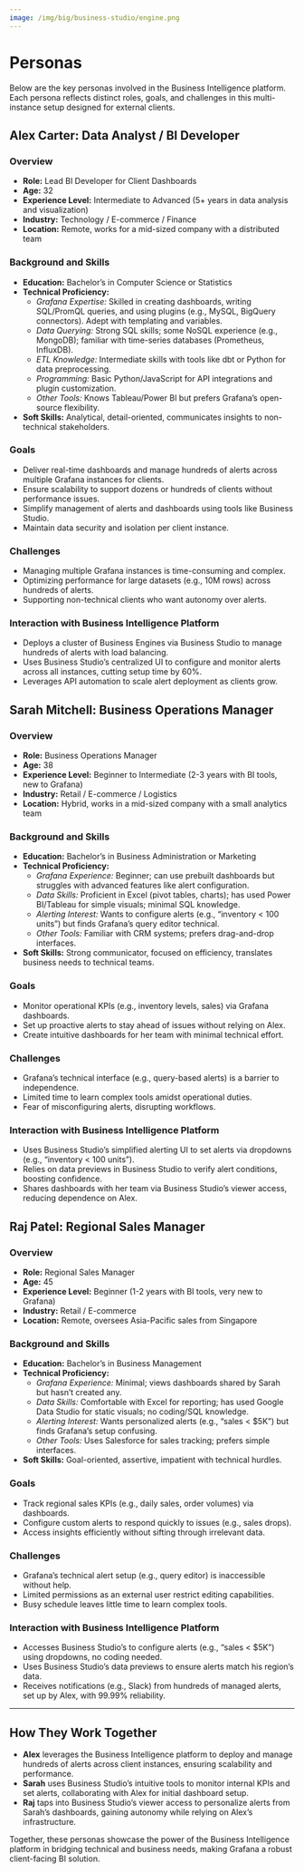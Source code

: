 ```yaml
---
image: /img/big/business-studio/engine.png
---
```


# Personas

Below are the key personas involved in the Business Intelligence platform. Each persona reflects distinct roles, goals, and challenges in this multi-instance setup designed for external clients.

## Alex Carter: Data Analyst / BI Developer

### Overview

- **Role:** Lead BI Developer for Client Dashboards
- **Age:** 32
- **Experience Level:** Intermediate to Advanced (5+ years in data analysis and visualization)
- **Industry:** Technology / E-commerce / Finance
- **Location:** Remote, works for a mid-sized company with a distributed team

### Background and Skills

- **Education:** Bachelor’s in Computer Science or Statistics
- **Technical Proficiency:**
  - _Grafana Expertise:_ Skilled in creating dashboards, writing SQL/PromQL queries, and using plugins (e.g., MySQL, BigQuery connectors). Adept with templating and variables.
  - _Data Querying:_ Strong SQL skills; some NoSQL experience (e.g., MongoDB); familiar with time-series databases (Prometheus, InfluxDB).
  - _ETL Knowledge:_ Intermediate skills with tools like dbt or Python for data preprocessing.
  - _Programming:_ Basic Python/JavaScript for API integrations and plugin customization.
  - _Other Tools:_ Knows Tableau/Power BI but prefers Grafana’s open-source flexibility.
- **Soft Skills:** Analytical, detail-oriented, communicates insights to non-technical stakeholders.

### Goals

- Deliver real-time dashboards and manage hundreds of alerts across multiple Grafana instances for clients.
- Ensure scalability to support dozens or hundreds of clients without performance issues.
- Simplify management of alerts and dashboards using tools like Business Studio.
- Maintain data security and isolation per client instance.

### Challenges

- Managing multiple Grafana instances is time-consuming and complex.
- Optimizing performance for large datasets (e.g., 10M rows) across hundreds of alerts.
- Supporting non-technical clients who want autonomy over alerts.

### Interaction with Business Intelligence Platform

- Deploys a cluster of Business Engines via Business Studio to manage hundreds of alerts with load balancing.
- Uses Business Studio’s centralized UI to configure and monitor alerts across all instances, cutting setup time by 60%.
- Leverages API automation to scale alert deployment as clients grow.

## Sarah Mitchell: Business Operations Manager

### Overview

- **Role:** Business Operations Manager
- **Age:** 38
- **Experience Level:** Beginner to Intermediate (2-3 years with BI tools, new to Grafana)
- **Industry:** Retail / E-commerce / Logistics
- **Location:** Hybrid, works in a mid-sized company with a small analytics team

### Background and Skills

- **Education:** Bachelor’s in Business Administration or Marketing
- **Technical Proficiency:**
  - _Grafana Experience:_ Beginner; can use prebuilt dashboards but struggles with advanced features like alert configuration.
  - _Data Skills:_ Proficient in Excel (pivot tables, charts); has used Power BI/Tableau for simple visuals; minimal SQL knowledge.
  - _Alerting Interest:_ Wants to configure alerts (e.g., “inventory < 100 units”) but finds Grafana’s query editor technical.
  - _Other Tools:_ Familiar with CRM systems; prefers drag-and-drop interfaces.
- **Soft Skills:** Strong communicator, focused on efficiency, translates business needs to technical teams.

### Goals

- Monitor operational KPIs (e.g., inventory levels, sales) via Grafana dashboards.
- Set up proactive alerts to stay ahead of issues without relying on Alex.
- Create intuitive dashboards for her team with minimal technical effort.

### Challenges

- Grafana’s technical interface (e.g., query-based alerts) is a barrier to independence.
- Limited time to learn complex tools amidst operational duties.
- Fear of misconfiguring alerts, disrupting workflows.

### Interaction with Business Intelligence Platform

- Uses Business Studio’s simplified alerting UI to set alerts via dropdowns (e.g., “inventory < 100 units”).
- Relies on data previews in Business Studio to verify alert conditions, boosting confidence.
- Shares dashboards with her team via Business Studio’s viewer access, reducing dependence on Alex.

## Raj Patel: Regional Sales Manager

### Overview

- **Role:** Regional Sales Manager
- **Age:** 45
- **Experience Level:** Beginner (1-2 years with BI tools, very new to Grafana)
- **Industry:** Retail / E-commerce
- **Location:** Remote, oversees Asia-Pacific sales from Singapore

### Background and Skills

- **Education:** Bachelor’s in Business Management
- **Technical Proficiency:**
  - _Grafana Experience:_ Minimal; views dashboards shared by Sarah but hasn’t created any.
  - _Data Skills:_ Comfortable with Excel for reporting; has used Google Data Studio for static visuals; no coding/SQL knowledge.
  - _Alerting Interest:_ Wants personalized alerts (e.g., “sales < $5K”) but finds Grafana’s setup confusing.
  - _Other Tools:_ Uses Salesforce for sales tracking; prefers simple interfaces.
- **Soft Skills:** Goal-oriented, assertive, impatient with technical hurdles.

### Goals

- Track regional sales KPIs (e.g., daily sales, order volumes) via dashboards.
- Configure custom alerts to respond quickly to issues (e.g., sales drops).
- Access insights efficiently without sifting through irrelevant data.

### Challenges

- Grafana’s technical alert setup (e.g., query editor) is inaccessible without help.
- Limited permissions as an external user restrict editing capabilities.
- Busy schedule leaves little time to learn complex tools.

### Interaction with Business Intelligence Platform

- Accesses Business Studio’s to configure alerts (e.g., “sales < $5K”) using dropdowns, no coding needed.
- Uses Business Studio’s data previews to ensure alerts match his region’s data.
- Receives notifications (e.g., Slack) from hundreds of managed alerts, set up by Alex, with 99.99% reliability.

---

## How They Work Together

- **Alex** leverages the Business Intelligence platform to deploy and manage hundreds of alerts across client instances, ensuring scalability and performance.
- **Sarah** uses Business Studio’s intuitive tools to monitor internal KPIs and set alerts, collaborating with Alex for initial dashboard setup.
- **Raj** taps into Business Studio’s viewer access to personalize alerts from Sarah’s dashboards, gaining autonomy while relying on Alex’s infrastructure.

Together, these personas showcase the power of the Business Intelligence platform in bridging technical and business needs, making Grafana a robust client-facing BI solution.
